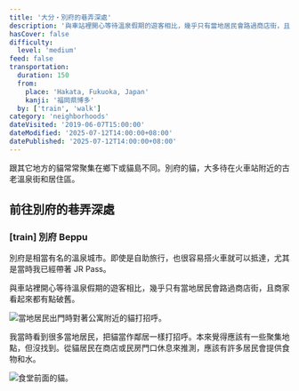 ```yaml
---
title: '大分・別府的巷弄深處'
description: '與車站裡開心等待溫泉假期的遊客相比，幾乎只有當地居民會路過商店街，且商家的店面看起來都有點破舊。別府的貓大多待在火車站附近的古老溫泉街和居住區。'
hasCover: false
difficulty:
  level: 'medium'
feed: false
transportation:
  duration: 150
  from:
    place: 'Hakata, Fukuoka, Japan'
    kanji: '福岡県博多'
  by: ['train', 'walk']
category: 'neighborhoods'
dateVisited: '2019-06-07T15:00:00'
dateModified: '2025-07-12T14:00:00+08:00'
datePublished: '2025-07-12T14:00:00+08:00'
---
```



<Abstract transportation={frontmatter.transportation} />

跟其它地方的貓常常聚集在鄉下或貓島不同。別府的貓，大多待在火車站附近的古老溫泉街和居住區。

## 前往別府的巷弄深處

### [train] 別府 Beppu

別府是相當有名的溫泉城市。即使是自助旅行，也很容易搭火車就可以抵達，尤其是當時我已經帶著 JR Pass。

與車站裡開心等待溫泉假期的遊客相比，幾乎只有當地居民會路過商店街，且商家看起來都有點破舊。

![當地居民出門時對著公寓附近的貓打招呼。](@assets/beppu/resident.jpg)

我當時看到很多當地居民，把貓當作鄰居一樣打招呼。本來覺得應該有一些聚集地點，但沒找到。從貓居民在商店或民房門口休息來推測，應該有許多居民會提供食物和水。

![食堂前面的貓。](@assets/beppu/kanban.jpg)
